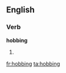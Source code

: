 
==English==

===Verb===
'''hobbing'''

# {{present participle of|hob}}

[[fr:hobbing]]
[[ta:hobbing]]